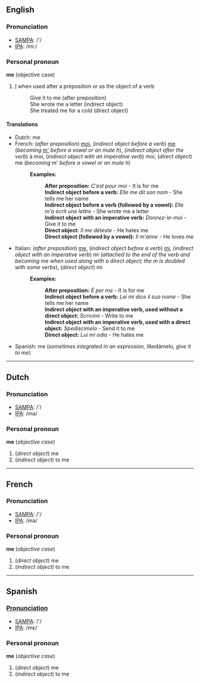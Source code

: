 ==English==
===Pronunciation===
*[[w:SAMPA|SAMPA]]: /'/
*[[w:IPA|IPA]]: /miː/

===Personal pronoun===

'''me''' (objective case)
#[[I]] when used after a preposition or as the object of a verb
#:Give it to me (after preposition)
#:She wrote me a letter (indirect object)
#:She treated me for a cold (direct object)

====Translations====
*Dutch: me
*French: (''after preposition'') [[moi]], (''indirect object before a verb'') [[me]] (''becoming'' [[m']] ''before a vowel or an mute h''), (''indirect object after the verb'') à moi, (''indirect object with an imperative verb'') moi, (''direct object'') me (''becoming'' m' ''before a vowel or an mute h'')
*:'''Examples:'''
*::'''After preposition:''' ''C'est pour moi'' - It is for me
*::'''Indirect object before a verb:''' ''Elle me dit son nom'' - She tells me her name
*::'''Indirect object before a verb (followed by a vowel):''' ''Elle m'a écrit une lettre'' - She wrote me a letter
*::'''Indirect object with an imperative verb:''' ''Donnez-le-moi'' - Give it to me
*::'''Direct object:''' ''Il me déteste'' - He hates me
*::'''Direct object (followed by a vowel):''' ''Il m'aime'' - He loves me
*Italian: (''after preposition'') [[me]], (''indirect object before a verb'') [[mi]], (''indirect object with an imperative verb'') mi (''attached to the end of the verb and becoming'' me ''when used along with a direct object; the m is doubled with some verbs''), (''direct object'') mi
*:'''Examples:'''
*::'''After preposition:''' ''É per me'' - It is for me
*::'''Indirect object before a verb:''' ''Lei mi dice il suo nome'' - She tells me her name
*::'''Indirect object with an imperative verb, used without a direct object:''' ''Scrivimi'' - Write to me
*::'''Indirect object with an imperative verb, used with a direct object:''' ''Spediscimelo'' - Send it to me
*::'''Direct object:''' ''Lui mi odia'' - He hates me
*Spanish: me (''sometimes integrated in an expression, like ''dámelo'', give it to me'')

----
==Dutch==
===Pronunciation===
*[[w:SAMPA|SAMPA]]: /'/
*[[w:IPA|IPA]]: /mə/

===Personal pronoun===
'''me''' (''objective case'')

#(''direct object'') me
#(''indirect object'') to me

----
==French==
===Pronunciation===
*[[w:SAMPA|SAMPA]]: /'/
*[[w:IPA|IPA]]: /mə/

===Personal pronoun===
'''me''' (''objective case'')

#(''direct object'') me
#(''indirect object'') to me

----
==Spanish==
===[[Pronunciation]]===
*[[w:SAMPA|SAMPA]]: /'/
*[[w:IPA|IPA]]: /mε/

===Personal pronoun===
'''me''' (''objective case'')

#(''direct object'') me
#(''indirect object'') to me